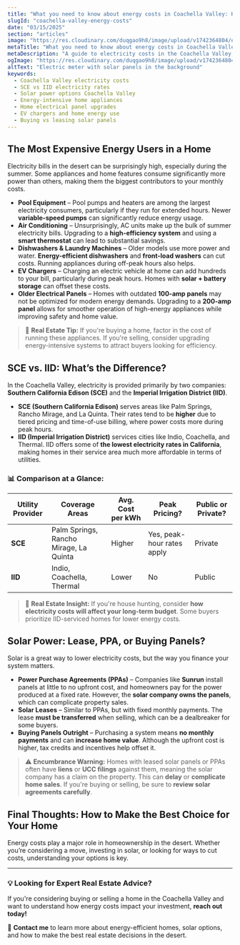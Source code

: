 ```yaml
---
title: "What you need to know about energy costs in Coachella Valley: Know this before buying a home"
slugId: "coachella-valley-energy-costs"
date: "03/15/2025"
section: "articles"
image: "https://res.cloudinary.com/duqgao9h8/image/upload/v1742364804/electricity.jpg"
metaTitle: "What you need to know about energy costs in Coachella Valley"
metaDescription: "A guide to electricity costs in the Coachella Valley, comparing SCE and IID, exploring solar options, and identifying the most energy-intensive home appliances."
ogImage: "https://res.cloudinary.com/duqgao9h8/image/upload/v1742364804/electricity.jpg"
altText: "Electric meter with solar panels in the background"
keywords:
  - Coachella Valley electricity costs
  - SCE vs IID electricity rates
  - Solar power options Coachella Valley
  - Energy-intensive home appliances
  - Home electrical panel upgrades
  - EV chargers and home energy use
  - Buying vs leasing solar panels
---
```


## The Most Expensive Energy Users in a Home

Electricity bills in the desert can be surprisingly high, especially during the summer. Some appliances and home features consume significantly more power than others, making them the biggest contributors to your monthly costs.

- **Pool Equipment** – Pool pumps and heaters are among the largest electricity consumers, particularly if they run for extended hours. Newer **variable-speed pumps** can significantly reduce energy usage.
- **Air Conditioning** – Unsurprisingly, AC units make up the bulk of summer electricity bills. Upgrading to a **high-efficiency system** and using a **smart thermostat** can lead to substantial savings.
- **Dishwashers & Laundry Machines** – Older models use more power and water. **Energy-efficient dishwashers** and **front-load washers** can cut costs. Running appliances during off-peak hours also helps.
- **EV Chargers** – Charging an electric vehicle at home can add hundreds to your bill, particularly during peak hours. Homes with **solar + battery storage** can offset these costs.
- **Older Electrical Panels** – Homes with outdated **100-amp panels** may not be optimized for modern energy demands. Upgrading to a **200-amp panel** allows for smoother operation of high-energy appliances while improving safety and home value.

> 🏡 **Real Estate Tip:** If you're buying a home, factor in the cost of running these appliances. If you're selling, consider upgrading energy-intensive systems to attract buyers looking for efficiency.

## SCE vs. IID: What’s the Difference?

In the Coachella Valley, electricity is provided primarily by two companies: **Southern California Edison (SCE)** and the **Imperial Irrigation District (IID)**.

- **SCE (Southern California Edison)** serves areas like Palm Springs, Rancho Mirage, and La Quinta. Their rates tend to be **higher** due to tiered pricing and time-of-use billing, where power costs more during peak hours.
- **IID (Imperial Irrigation District)** services cities like Indio, Coachella, and Thermal. IID offers some of **the lowest electricity rates in California**, making homes in their service area much more affordable in terms of utilities.

### 📊 Comparison at a Glance:

| Utility Provider | Coverage Areas | Avg. Cost per kWh | Peak Pricing? | Public or Private? |
|-----------------|---------------|----------------|--------------|----------------|
| **SCE** | Palm Springs, Rancho Mirage, La Quinta | Higher | Yes, peak-hour rates apply | Private |
| **IID** | Indio, Coachella, Thermal | Lower | No | Public |

> 🏡 **Real Estate Insight:** If you're house hunting, consider **how electricity costs will affect your long-term budget**. Some buyers prioritize IID-serviced homes for lower energy costs.

## Solar Power: Lease, PPA, or Buying Panels?

Solar is a great way to lower electricity costs, but the way you finance your system matters.

- **Power Purchase Agreements (PPAs)** – Companies like **Sunrun** install panels at little to no upfront cost, and homeowners pay for the power produced at a fixed rate. However, the **solar company owns the panels**, which can complicate property sales.
- **Solar Leases** – Similar to PPAs, but with fixed monthly payments. The lease **must be transferred** when selling, which can be a dealbreaker for some buyers.
- **Buying Panels Outright** – Purchasing a system means **no monthly payments** and can **increase home value**. Although the upfront cost is higher, tax credits and incentives help offset it.

> ⚠️ **Encumbrance Warning:** Homes with leased solar panels or PPAs often have **liens** or **UCC filings** against them, meaning the solar company has a claim on the property. This can **delay** or **complicate home sales**. If you're buying or selling, be sure to **review solar agreements carefully**.

## Final Thoughts: How to Make the Best Choice for Your Home

Energy costs play a major role in homeownership in the desert. Whether you’re considering a move, investing in solar, or looking for ways to cut costs, understanding your options is key.

---

### 💡 **Looking for Expert Real Estate Advice?**  

If you're considering buying or selling a home in the Coachella Valley and want to understand how energy costs impact your investment, **reach out today!**  

📩 **Contact me** to learn more about energy-efficient homes, solar options, and how to make the best real estate decisions in the desert.  
